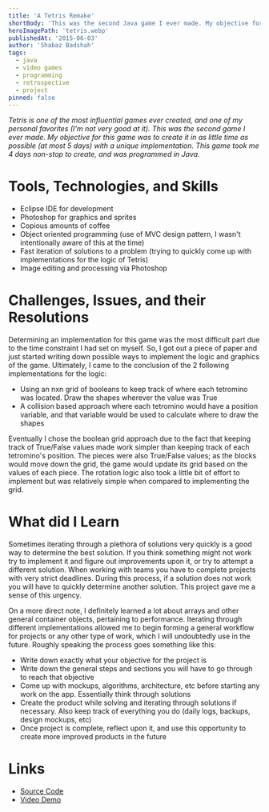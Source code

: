 ```yaml
---
title: 'A Tetris Remake'
shortBody: 'This was the second Java game I ever made. My objective for this game was to create it in as little time as possible (at most 5 days) with a unique implementation.'
heroImagePath: 'tetris.webp'
publishedAt: '2015-06-03'
author: 'Shabaz Badshah'
tags:
  - java
  - video games
  - programming
  - retrospective
  - project
pinned: false
---
```


_Tetris is one of the most influential games ever created, and one of my personal favorites (I'm not very good at it). This was the second game I ever made. My objective for this game was to create it in as little time as possible (at most 5 days) with a unique implementation. This game took me 4 days non-stop to create, and was programmed in Java._

# Tools, Technologies, and Skills

- Eclipse IDE for development
- Photoshop for graphics and sprites
- Copious amounts of coffee
- Object oriented programming (use of MVC design pattern, I wasn't intentionally aware of this at the time)
- Fast iteration of solutions to a problem (trying to quickly come up with implementations for the logic of Tetris)
- Image editing and processing via Photoshop

# Challenges, Issues, and their Resolutions

Determining an implementation for this game was the most difficult part due to the time constraint I had set on myself. So, I got out a piece of paper and just started writing down possible ways to implement the logic and graphics of the game. Ultimately, I came to the conclusion of the 2 following implementations for the logic:

- Using an nxn grid of booleans to keep track of where each tetromino was located. Draw the shapes wherever the value was True
- A collision based approach where each tetromino would have a position variable, and that variable would be used to calculate where to draw the shapes

Eventually I chose the boolean grid approach due to the fact that keeping track of True/False values made work simpler than keeping track of each tetromino's position. The pieces were also True/False values; as the blocks would move down the grid, the game would update its grid based on the values of each piece. The rotation logic also took a little bit of effort to implement but was relatively simple when compared to implementing the grid.

# What did I Learn

Sometimes iterating through a plethora of solutions very quickly is a good way to determine the best solution. If you think something might not work try to implement it and figure out improvements upon it, or try to attempt a different solution. When working with teams you have to complete projects with very strict deadlines. During this process, if a solution does not work you will have to quickly determine another solution. This project gave me a sense of this urgency.

On a more direct note, I definitely learned a lot about arrays and other general container objects, pertaining to performance. Iterating through different implementations allowed me to begin forming a general workflow for projects or any other type of work, which I will undoubtedly use in the future. Roughly speaking the process goes something like this:

- Write down exactly what your objective for the project is
- Write down the general steps and sections you will have to go through to reach that objective
- Come up with mockups, algorithms, architecture, etc before starting any work on the app. Essentially think through solutions
- Create the product while solving and iterating through solutions if necessary. Also keep track of everything you do (daily logs, backups, design mockups, etc)
- Once project is complete, reflect upon it, and use this opportunity to create more improved products in the future

# Links

- [Source Code](https://github.com/ShabazBadshah/TetrisRemake)
- [Video Demo](http://www.youtube.com/watch?feature=player_embedded&v=EOo-WPmIbdY)
